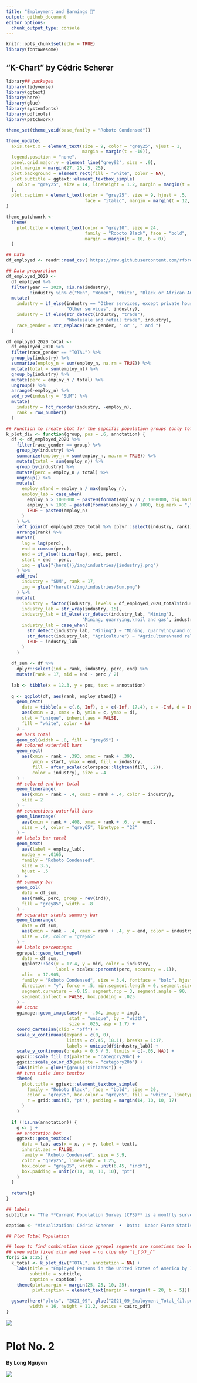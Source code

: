 ```yaml
---
title: "Employment and Earnings 💸"
output: github_document
editor_options: 
  chunk_output_type: console
---
```


```r
knitr::opts_chunk$set(echo = TRUE)
library(fontawesome)
```


## "K-Chart" by Cédric Scherer

```r
library## packages
library(tidyverse)
library(ggtext)
library(here)
library(glue)
library(systemfonts)
library(pdftools)
library(patchwork)

theme_set(theme_void(base_family = "Roboto Condensed"))

theme_update(
  axis.text.x = element_text(size = 9, color = "grey25", vjust = 1,
                             margin = margin(t = -10)),
  legend.position = "none",
  panel.grid.major.y = element_line("grey92", size = .9),
  plot.margin = margin(27, 25, 5, 25),
  plot.background = element_rect(fill = "white", color = NA),
  plot.subtitle = ggtext::element_textbox_simple(
    color = "grey25", size = 14, lineheight = 1.2, margin = margin(t = 15, b = 0)
  ),
  plot.caption = element_text(color = "grey25", size = 9, hjust = .5,
                              face = "italic", margin = margin(t = 12, b = 5))
)

theme_patchwork <- 
  theme(
    plot.title = element_text(color = "grey10", size = 24,
                              family = "Roboto Black", face = "bold",
                              margin = margin(t = 10, b = 0))
  )

## Data
df_employed <- readr::read_csv('https://raw.githubusercontent.com/rfordatascience/tidytuesday/master/data/2021/2021-02-23/employed.csv')

## Data preparation
df_employed_2020 <-
  df_employed %>% 
  filter(year == 2020, !is.na(industry),
         !industry %in% c("Men", "Women", "White", "Black or African American", "Asian")) %>% 
  mutate(
    industry = if_else(industry == "Other services, except private households", 
                       "Other services", industry),
    industry = if_else(str_detect(industry, "trade"), 
                       "Wholesale and retail trade", industry),
    race_gender = str_replace(race_gender, " or ", " and ")
  )

df_employed_2020_total <-
  df_employed_2020 %>% 
  filter(race_gender == "TOTAL") %>% 
  group_by(industry) %>% 
  summarize(employ_n = sum(employ_n, na.rm = TRUE)) %>% 
  mutate(total = sum(employ_n)) %>% 
  group_by(industry) %>% 
  mutate(perc = employ_n / total) %>% 
  ungroup() %>% 
  arrange(-employ_n) %>% 
  add_row(industry = "SUM") %>% 
  mutate(
    industry = fct_reorder(industry, -employ_n),
    rank = row_number()
  )

## Function to create plot for the sepcific population groups (only total shown here)
k_plot_div <- function(group, pos = .6, annotation) {
  df <- df_employed_2020 %>% 
    filter(race_gender == group) %>% 
    group_by(industry) %>% 
    summarize(employ_n = sum(employ_n, na.rm = TRUE)) %>% 
    mutate(total = sum(employ_n)) %>% 
    group_by(industry) %>% 
    mutate(perc = employ_n / total) %>% 
    ungroup() %>% 
    mutate(
      employ_stand = employ_n / max(employ_n),
      employ_lab = case_when(
        employ_n > 1000000 ~ paste0(format(employ_n / 1000000, big.mark = ",", digits = 1, trim = TRUE), "M"),
        employ_n > 1000 ~ paste0(format(employ_n / 1000, big.mark = ",", trim = TRUE), "K"),
        TRUE ~ paste0(employ_n)
      )
    ) %>% 
    left_join(df_employed_2020_total %>% dplyr::select(industry, rank)) %>% 
    arrange(rank) %>% 
    mutate(
      lag = lag(perc),
      end = cumsum(perc),
      end = if_else(!is.na(lag), end, perc), 
      start = end - perc,
      img = glue("{here()}/img/industries/{industry}.png")
    ) %>% 
    add_row(
      industry = "SUM", rank = 17,
      img = glue("{here()}/img/industries/Sum.png")
    ) %>% 
    mutate(
      industry = factor(industry, levels = df_employed_2020_total$industry),
      industry_lab = str_wrap(industry, 15),
      industry_lab = if_else(str_detect(industry_lab, "Mining"), 
                             "Mining, quarrying,\noil and gas", industry_lab),
      industry_lab = case_when(
        str_detect(industry_lab, "Mining") ~ "Mining, quarrying\nand oil/gas\nextraction", 
        str_detect(industry_lab, "Agriculture") ~ "Agriculture\nand related", 
        TRUE ~ industry_lab
      )
    )
  
  df_sum <- df %>% 
    dplyr::select(ind = rank, industry, perc, end) %>% 
    mutate(rank = 17, mid = end - perc / 2) 
  
  lab <- tibble(x = 12.3, y = pos, text = annotation)
  
  g <- ggplot(df, aes(rank, employ_stand)) +
    geom_rect(
      data = tibble(a = c(.6, Inf), b = c(-Inf, 17.4), c = -Inf, d = Inf),
      aes(xmin = a, xmax = b, ymin = c, ymax = d),
      stat = "unique", inherit.aes = FALSE,
      fill = "white", color = NA
    ) +
    ## bars total
    geom_col(width = .8, fill = "grey65") +
    ## colored waterfall bars
    geom_rect(
      aes(xmin = rank - .393, xmax = rank + .393,
          ymin = start, ymax = end, fill = industry,
          fill = after_scale(colorspace::lighten(fill, .2)),
          color = industry), size = .4
    ) +
    ## colored end bar total
    geom_linerange(
      aes(xmin = rank - .4, xmax = rank + .4, color = industry),
      size = 2
    ) +
    ## connections waterfall bars
    geom_linerange(
      aes(xmin = rank + .408, xmax = rank + .6, y = end),
      size = .4, color = "grey65", linetype = "22"
    ) +
    ## labels bar total
    geom_text(
      aes(label = employ_lab),
      nudge_y = .0165,
      family = "Roboto Condensed",
      size = 3.5,
      hjust = .5
    )  +
    ## summary bar
    geom_col(
      data = df_sum,
      aes(rank, perc, group = rev(ind)),
      fill = "grey85", width = .8
    ) +
    ## separator stacks summary bar
    geom_linerange(
      data = df_sum,
      aes(xmin = rank - .4, xmax = rank + .4, y = end, color = industry),
      size = .6#, color = "grey65"
    ) +
    ## labels percentages
    ggrepel::geom_text_repel(
      data = df_sum,
      ggplot2::aes(x = 17.4, y = mid, color = industry,
                   label = scales::percent(perc, accuracy = .1)),
      xlim  = 17.905,
      family = "Roboto Condensed", size = 3.4, fontface = "bold", hjust = 1,
      direction = "y", force = .5, min.segment.length = 0, segment.size = .5,
      segment.curvature = -0.15, segment.ncp = 3, segment.angle = 90,
      segment.inflect = FALSE, box.padding = .025
    ) +
    ## icons
    ggimage::geom_image(aes(y = -.04, image = img), 
                        stat = "unique", by = "width", 
                        size = .026, asp = 1.7) +
    coord_cartesian(clip = "off") +
    scale_x_continuous(expand = c(0, 0), 
                       limits = c(.45, 18.1), breaks = 1:17, 
                       labels = unique(df$industry_lab)) +
    scale_y_continuous(breaks = 0:5 / 5, limits = c(-.05, NA)) +
    ggsci::scale_fill_d3(palette = "category20b") +
    ggsci::scale_color_d3(palette = "category20b") +
    labs(title = glue("{group} Citizens")) +
    ## turn title into textbox
    theme(
      plot.title = ggtext::element_textbox_simple( 
        family = "Roboto Black", face = "bold", size = 20,
        color = "grey25", box.color = "grey65", fill = "white", linetype = 1,
        r = grid::unit(3, "pt"), padding = margin(14, 10, 10, 17)
      )
    )
  
  if (!is.na(annotation)) {
    g <- g +
    ## annotation box
    ggtext::geom_textbox(
      data = lab, aes(x = x, y = y, label = text),
      inherit.aes = FALSE,
      family = "Roboto Condensed", size = 3.9,
      color = "grey25", lineheight = 1.25,
      box.color = "grey85", width = unit(6.45, "inch"),
      box.padding = unit(c(10, 10, 10, 10), "pt")
    )
  }
  
  return(g)
}

## labels
subtitle <- "The **Current Population Survey (CPS)** is a monthly survey of households conducted by the **U.S. Bureau of Census for the Bureau of Labor Statistics**. It provides a comprehensive body of data on the labor force, employment, unemployment, persons not in the labor force, hours of work, earnings, and other demographic and labor force characteristics. The following visualizations show the overall number (grey bars) and distribution (colored bars) per industry in 2020. The industries are sorted by the number of employed persons overall."

caption <- "Visualization: Cédric Scherer  •  Data:  Labor Force Statistics from the Current Population Survey (2020), U.S. Bureau of Labor Statistics (BLS)"

## Plot Total Population

## loop to find combination since ggrepel segments are sometimes too long
## even with fixed xlim and seed — no clue why ¯\_(ツ)_/¯
for(i in 1:25) {
  k_total <- k_plot_div("TOTAL", annotation = NA) +
    labs(title = "Employed Persons in the United States of America by Industry (2020)",
         subtitle = subtitle,
         caption = caption) +
    theme(plot.margin = margin(25, 25, 10, 25),
          plot.caption = element_text(margin = margin(t = 20, b = 5)))

  ggsave(here("plots", "2021_09", glue("2021_09_Employment_Total_{i}.pdf")),
         width = 16, height = 11.2, device = cairo_pdf)
}
```

![](https://raw.githubusercontent.com/Z3tt/TidyTuesday/master/plots/2021_09/2021_09_Employment_Total.png)


# Plot No. 2

**By Long Nguyen**

![](README_files/figure-gfm/roses.gif)
